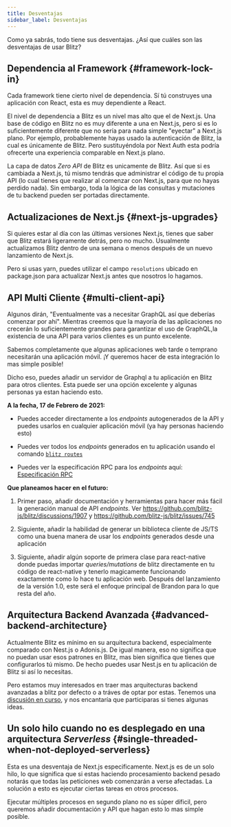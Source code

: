 ```yaml
---
title: Desventajas
sidebar_label: Desventajas
---
```


Como ya sabrás, todo tiene sus desventajas. ¿Así que cuáles son las
desventajas de usar Blitz?

## Dependencia al Framework {#framework-lock-in}

Cada framework tiene cierto nivel de dependencia. Sí tú construyes una
aplicación con React, esta es muy dependiente a React.

El nivel de dependencia a Blitz es un nivel mas alto que el de Next.js.
Una base de código en Blitz no es muy diferente a una en Next.js, pero si
es lo suficientemente diferente que no sería para nada simple "eyectar" a
Next.js plano. Por ejemplo, probablemente hayas usado la autenticación de
Blitz, la cual es únicamente de Blitz. Pero sustituyéndola por Next Auth
esta podría ofrecerte una experiencia comparable en Next.js plano.

La capa de datos _Zero API_ de Blitz es unicamente de Blitz. Así que si es
cambiada a Next.js, tú mismo tendrás que administrar el código de tu
propia API (lo cual tienes que realizar al comenzar con Next.js, para que
no hayas perdido nada). Sin embargo, toda la lógica de las consultas y
mutaciones de tu backend pueden ser portadas directamente.

## Actualizaciones de Next.js {#next-js-upgrades}

Si quieres estar al día con las últimas versiones Next.js, tienes que
saber que Blitz estará ligeramente detrás, pero no mucho. Usualmente
actualizamos Blitz dentro de una semana o menos después de un nuevo
lanzamiento de Next.js.

Pero si usas yarn, puedes utilizar el campo `resolutions` ubicado en
package.json para actualizar Next.js antes que nosotros lo hagamos.

## API Multi Cliente {#multi-client-api}

Algunos dirán, "Eventualmente vas a necesitar GraphQL así que deberías
comenzar por ahí". Mientras creemos que la mayoría de las aplicaciones no
crecerán lo suficientemente grandes para garantizar el uso de GraphQL,la
existencia de una API para varios clientes es un punto excelente.

Sabemos completamente que algunas aplicaciones web tarde o temprano
necesitarán una aplicación móvil. ¡Y queremos hacer de esta integración lo
mas simple posible!

Dicho eso, puedes añadir un servidor de Graphql a tu aplicación en Blitz
para otros clientes. Esta puede ser una opción excelente y algunas
personas ya estan haciendo esto.

**A la fecha, 17 de Febrero de 2021:**

- Puedes acceder directamente a los _endpoints_ autogenerados de la API y
  puedes usarlos en cualquier aplicación móvil (ya hay personas haciendo
  esto)

- Puedes ver todos los _endpoints_ generados en tu aplicación usando el
  comando [`blitz routes`](./cli-routes)

- Puedes ver la especificación RPC para los _endpoints_ aquí:
  [Especificación RPC](./rpc-specification)

**Que planeamos hacer en el futuro:**

1. Primer paso, añadir documentación y herramientas para hacer más fácil
   la generación manual de API _endpoints_. Ver
   https://github.com/blitz-js/blitz/discussions/1907 y
   https://github.com/blitz-js/blitz/issues/745

2. Siguiente, añadir la habilidad de generar un biblioteca cliente de
   JS/TS como una buena manera de usar los _endpoints_ generados desde una
   aplicación

3. Siguiente, añadir algún soporte de primera clase para react-native
   donde puedas importar _queries/mutations_ de blitz directamente en tu
   código de react-native y tenerlo magicamente funcionando exactamente
   como lo hace tu aplicación web. Después del lanzamiento de la versión
   1.0, este será el enfoque principal de Brandon para lo que resta del
   año.

## Arquitectura Backend Avanzada {#advanced-backend-architecture}

Actualmente Blitz es mínimo en su arquitectura backend, especialmente
comparado con Nest.js o Adonis.js. De igual manera, eso no significa que
no puedan usar esos patrones en Blitz, mas bien significa que tienes que
configurarlos tú mismo. De hecho puedes usar Nest.js en tu aplicación de
Blitz si así lo necesitas.

Pero estamos muy interesados en traer mas arquitecturas backend avanzadas
a blitz por defecto o a tráves de optar por estas. Tenemos una
[discusión en curso](https://github.com/blitz-js/blitz/discussions/1841),
y nos encantaría que participaras si tienes algunas ideas.

## Un solo hilo cuando no es desplegado en una arquitectura _Serverless_ {#single-threaded-when-not-deployed-serverless}

Esta es una desventaja de Next.js especificamente. Next.js es de un solo
hilo, lo que significa que si estas haciendo procesamiento backend pesado
notarás que todas las peticiones web comenzarán a verse afectadas. La
solución a esto es ejecutar ciertas tareas en otros procesos.

Ejecutar múltiples procesos en segundo plano no es súper díficil, pero
queremos añadir documentación y API que hagan esto lo mas simple posible.
